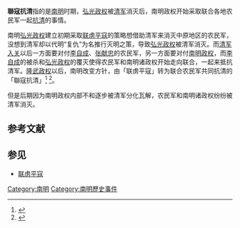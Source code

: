 {{expand|time=2014-04-24T11:07:42+00:00}}
'''聯寇抗清'''指的是[[南明|南明]]时期，[[弘光帝|弘光政权]]被[[清军|清军]]消灭后，南明政权开始采取联合各地农民军一起[[反清复明|抗清]]的事情。

南明[[弘光帝|弘光政权]]建立初期采取[[联虏平寇|联虏平寇]]的策略想借助清军来消灭中原地区的农民军，没想到清军却以代明“复仇”为名推行灭明之策，导致[[弘光帝|弘光政权]]被清军消灭。而[[清军入关|清军入关]]以后一方面要对付[[李自成|李自成]]、[[张献忠|张献忠]]的农民军，另一方面要对付[[南明|南明政权]]，而[[李自成|李自成]]的被杀和[[弘光帝|弘光政权]]的覆灭使得农民军和南明诸政权开始走向联合，一起来抵抗清军。[[隆武帝|隆武政权]]以后，南明改变方针，由「联虏平寇」转为联合农民军共同抗清的「聯寇抗清」<ref>{{cite web|title=《南明史·第十章·大顺军联明抗清》|url=http://www.guoxue123.com/new/0001/nms/053.htm|publisher=国学导航|accessdate=2014-04-24|archive-date=2014-04-24|archive-url=https://web.archive.org/web/20140424095415/http://www.guoxue123.com/new/0001/nms/053.htm|dead-url=no}}</ref> <ref>{{cite web|title=《南明史·第四章　大顺政权的覆亡》|url=http://www.guoxue123.com/new/0001/nms/022.htm|publisher=国学导航|accessdate=2014-04-24|archive-date=2014-04-24|archive-url=https://web.archive.org/web/20140424094702/http://www.guoxue123.com/new/0001/nms/022.htm|dead-url=no}}</ref>。

但是后期因为南明政权内部不和逐步被清军分化瓦解，农民军和南明诸政权纷纷被清军消灭。


==参考文献==
{{reflist}}

== 参见 ==
* [[联虏平寇|联虏平寇]]

{{明朝历史事件}}

[[Category:南明|Category:南明]]
[[Category:南明歷史事件|Category:南明歷史事件]]